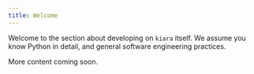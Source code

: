 ```yaml
---
title: Welcome
---
```


Welcome to the section about developing on `kiara` itself. We assume you know Python in detail, and general software engineering practices.

More content coming soon.
